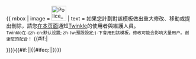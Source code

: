 {{ mbox
| image = [[File:Police man Twinkle Head.svg|40px|alt=|link=]]
| text = 如果您計劃對該模板做出重大修改、移動或提出刪除，請您[[Wikipedia talk:Twinkle|在本页面]]通知[[Wikipedia:Twinkle|Twinkle]]的使用者與維護人員。<br><small>Twinkle在-{zh-cn:默认设置; zh-tw:預設設定;}-下會用到該模板，修改可能会影响大量用户。谢谢您的配合！</small>
<!--原文：If you plan to make major changes to this template, move it, or nominate it for deletion, please notify Twinkle's users/maintainers at Wikipedia talk:Twinkle as a courtesy, as this template is used by the standard installation of Twinkle. Thank you!--><!--如果閣下有更好的翻譯建議，請在討論頁提出！謝謝！--> {{#if:{{{1|}}}|<p>
{{{1}}}}}}}<includeonly>{{#if:{{{nocat|}}}||{{#ifeq:{{PAGENAME}}|{{BASEPAGENAME}}|[[Category:Twinkle使用的模板|{{PAGENAME}}]]}}}}</includeonly><noinclude>
{{Documentation}}<!-- Add categories and interwikis to the /doc subpage, not here! --></noinclude>